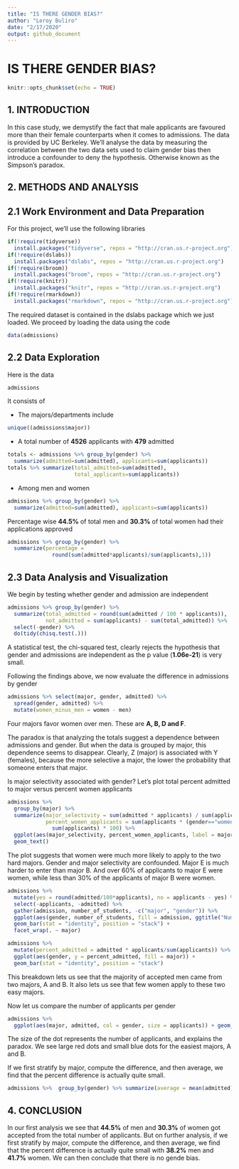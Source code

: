 ```yaml
---
title: "IS THERE GENDER BIAS?"
author: "Leroy Buliro"
date: "2/17/2020"
output: github_document
---
```


# IS THERE GENDER BIAS?
```r
knitr::opts_chunk$set(echo = TRUE)
```


## 1. INTRODUCTION

In this case study, we demystify the fact that male applicants are favoured more than their female counterparts when it comes to admissions. The data is provided by UC Berkeley.
We'll analyse the data by measuring the correlation between the two data sets used to claim gender bias then introduce a confounder to deny the hypothesis. Otherwise known as the Simpson's paradox.

## 2. METHODS AND ANALYSIS

## 2.1 Work Environment and Data Preparation

For this project, we'll use the following libraries

```r
if(!require(tidyverse)) 
  install.packages("tidyverse", repos = "http://cran.us.r-project.org")
if(!require(dslabs)) 
  install.packages("dslabs", repos = "http://cran.us.r-project.org")
if(!require(broom)) 
  install.packages("broom", repos = "http://cran.us.r-project.org")
if(!require(knitr)) 
  install.packages("knitr", repos = "http://cran.us.r-project.org")
if(!require(rmarkdown)) 
  install.packages("rmarkdown", repos = "http://cran.us.r-project.org")
```

The required dataset is contained in the dslabs package which we just loaded. We proceed by loading the data using the code

```r
data(admissions)
```


## 2.2 Data Exploration
Here is the data

```r
admissions
```

It consists of

- The majors/departments include

```r
unique((admissions$major))
```

- A total number of **4526** applicants with **479** admitted

```r
totals <- admissions %>% group_by(gender) %>% 
  summarize(admitted=sum(admitted), applicants=sum(applicants))
totals %>% summarize(total_admitted=sum(admitted), 
                     total_applicants=sum(applicants))
```

- Among men and women

```r
admissions %>% group_by(gender) %>% 
  summarize(admitted=sum(admitted), applicants=sum(applicants))
```

Percentage wise **44.5%** of total men and **30.3%** of total women had their applications approved

```r
admissions %>% group_by(gender) %>% 
  summarize(percentage = 
              round(sum(admitted*applicants)/sum(applicants),1))
```


## 2.3 Data Analysis and Visualization

We begin by testing whether gender and admission are independent

```r
admissions %>% group_by(gender) %>% 
  summarize(total_admitted = round(sum(admitted / 100 * applicants)), 
            not_admitted = sum(applicants) - sum(total_admitted)) %>% 
  select(-gender) %>% 
  do(tidy(chisq.test(.)))
```

A statistical test, the chi-squared test, clearly rejects the hypothesis that gender and admissions are independent as the p value (**1.06e-21**) is very small.

Following the findings above, we now evaluate the difference in admissions by gender

```r
admissions %>% select(major, gender, admitted) %>% 
  spread(gender, admitted) %>%
  mutate(women_minus_men = women - men)
```

Four majors favor women over men. These are **A, B, D and F**.

The paradox is that analyzing the totals suggest a dependence between admissions and gender. But when the data is grouped by major, this dependence seems to disappear. Clearly, Z (major) is associated with Y (females), because the more selective a major, the lower the probability that someone enters that major.

Is major selectivity associated with gender? Let's plot total percent admitted to major versus percent women applicants

```r
admissions %>% 
  group_by(major) %>% 
  summarize(major_selectivity = sum(admitted * applicants) / sum(applicants),
            percent_women_applicants = sum(applicants * (gender=="women")) /
              sum(applicants) * 100) %>%
  ggplot(aes(major_selectivity, percent_women_applicants, label = major)) +
  geom_text()
```

The plot suggests that women were much more likely to apply to the two hard majors. Gender and major selectivity are confounded.
Major E is much harder to enter than major B. And over 60% of applicants to major E were women, while less than 30% of the applicants of major B were women.

```r
admissions %>%
  mutate(yes = round(admitted/100*applicants), no = applicants - yes) %>%
  select(-applicants, -admitted) %>%
  gather(admission, number_of_students, -c("major", "gender")) %>%
  ggplot(aes(gender, number_of_students, fill = admission, ggtitle("Number of Applicants Admitted and Not"))) +
  geom_bar(stat = "identity", position = "stack") +
  facet_wrap(. ~ major)
```

```r
admissions %>% 
  mutate(percent_admitted = admitted * applicants/sum(applicants)) %>%
  ggplot(aes(gender, y = percent_admitted, fill = major)) +
  geom_bar(stat = "identity", position = "stack")
```

This breakdown lets us see that the majority of accepted men came from two majors, A and B. It also lets us see that few women apply to these two easy majors.

Now let us compare the number of applicants per gender

```r
admissions %>% 
  ggplot(aes(major, admitted, col = gender, size = applicants)) + geom_point()
```

The size of the dot represents the number of applicants, and explains the paradox. We see large red dots and small blue dots for the easiest majors, A and B.

If we first stratify by major, compute the difference, and then average, we find that the percent difference is actually quite small.

```r
admissions %>%  group_by(gender) %>% summarize(average = mean(admitted))
```


## 4. CONCLUSION

In our first analysis we see that **44.5%** of men and **30.3%** of women got accepted from the total number of applicants. But on further analysis, if we first stratify by major, compute the difference, and then average, we find that the percent difference is actually quite small with **38.2%** men and **41.7%** women. We can then conclude that there is no gende bias.